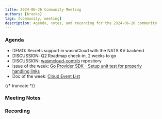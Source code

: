 ```yaml
---
title: 2024-06-26 Community Meeting
authors: [brooks]
tags: [community, meeting]
description: Agenda, notes, and recording for the 2024-06-26 community meeting
---
```



### Agenda

- DEMO: Secrets support in wasmCloud with the NATS KV backend
- DISCUSSION: Q2 Roadmap check-in, 2 weeks to go
- DISCUSSION: [wasmcloud-contrib](https://github.com/wasmcloud/wasmcloud-contrib) repository
- Issue of the week: [Go Provider SDK - Setup unit test for properly handling links](https://github.com/wasmCloud/provider-sdk-go/issues/22)
- Doc of the week: [Cloud Event List](https://wasmcloud.com/docs/reference/cloud-event-list)

{/* truncate */}

### Meeting Notes

### Recording

<ReactPlayer url='https://www.youtube.com/watch?v=yWqGNpzCCBk' controls />
